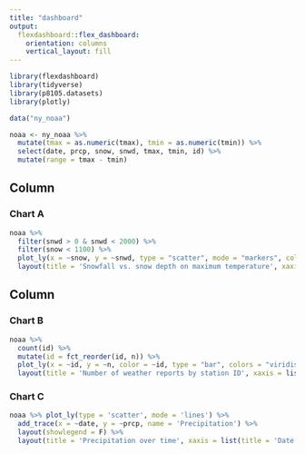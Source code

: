 ```yaml
---
title: "dashboard"
output: 
  flexdashboard::flex_dashboard:
    orientation: columns
    vertical_layout: fill
---
```


```r
library(flexdashboard)
library(tidyverse)
library(p8105.datasets)
library(plotly)
```


```r

data("ny_noaa")

noaa <- ny_noaa %>% 
  mutate(tmax = as.numeric(tmax), tmin = as.numeric(tmin)) %>% 
  select(date, prcp, snow, snwd, tmax, tmin, id) %>% 
  mutate(range = tmax - tmin)

```


Column {data-width=650}
-----------------------------------------------------------------------

### Chart A

```r

noaa %>% 
  filter(snwd > 0 & snwd < 2000) %>% 
  filter(snow < 1100) %>% 
  plot_ly(x = ~snow, y = ~snwd, type = "scatter", mode = "markers", color = ~tmax, alpha = 0.5) %>% 
  layout(title = 'Snowfall vs. snow depth on maximum temperature', xaxis = list(title = 'Snowfall (mm)'), yaxis = list(title = 'Snow depth (mm)'))

```

Column {data-width=350}
-----------------------------------------------------------------------

### Chart B

```r

noaa %>% 
  count(id) %>% 
  mutate(id = fct_reorder(id, n)) %>% 
  plot_ly(x = ~id, y = ~n, color = ~id, type = "bar", colors = "viridis") %>% 
  layout(title = 'Number of weather reports by station ID', xaxis = list(title = 'Weather station ID'))

```

### Chart C

```r

noaa %>% plot_ly(type = 'scatter', mode = 'lines') %>%
  add_trace(x = ~date, y = ~prcp, name = 'Precipitation') %>%
  layout(showlegend = F) %>% 
  layout(title = 'Precipitation over time', xaxis = list(title = 'Date of observation'), yaxis = list(title = 'Precipitation (tenths of mm)'))

```


